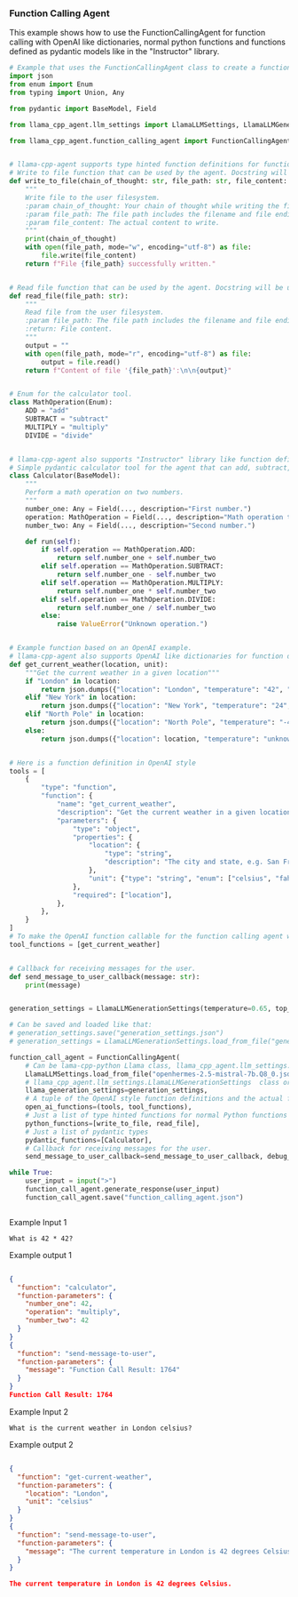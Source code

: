 ### Function Calling Agent
This example shows how to use the FunctionCallingAgent for function calling with OpenAI like dictionaries, normal python functions and functions defined as pydantic models like in the "Instructor" library.

```python
# Example that uses the FunctionCallingAgent class to create a function calling agent.
import json
from enum import Enum
from typing import Union, Any

from pydantic import BaseModel, Field

from llama_cpp_agent.llm_settings import LlamaLLMSettings, LlamaLLMGenerationSettings

from llama_cpp_agent.function_calling_agent import FunctionCallingAgent


# llama-cpp-agent supports type hinted function definitions for function calling.
# Write to file function that can be used by the agent. Docstring will be used in system prompt.
def write_to_file(chain_of_thought: str, file_path: str, file_content: str):
    """
    Write file to the user filesystem.
    :param chain_of_thought: Your chain of thought while writing the file.
    :param file_path: The file path includes the filename and file ending.
    :param file_content: The actual content to write.
    """
    print(chain_of_thought)
    with open(file_path, mode="w", encoding="utf-8") as file:
        file.write(file_content)
    return f"File {file_path} successfully written."


# Read file function that can be used by the agent. Docstring will be used in system prompt.
def read_file(file_path: str):
    """
    Read file from the user filesystem.
    :param file_path: The file path includes the filename and file ending.
    :return: File content.
    """
    output = ""
    with open(file_path, mode="r", encoding="utf-8") as file:
        output = file.read()
    return f"Content of file '{file_path}':\n\n{output}"


# Enum for the calculator tool.
class MathOperation(Enum):
    ADD = "add"
    SUBTRACT = "subtract"
    MULTIPLY = "multiply"
    DIVIDE = "divide"


# llama-cpp-agent also supports "Instructor" library like function definitions as Pydantic models for function calling.
# Simple pydantic calculator tool for the agent that can add, subtract, multiply, and divide. Docstring and description of fields will be used in system prompt.
class Calculator(BaseModel):
    """
    Perform a math operation on two numbers.
    """
    number_one: Any = Field(..., description="First number.")
    operation: MathOperation = Field(..., description="Math operation to perform.")
    number_two: Any = Field(..., description="Second number.")

    def run(self):
        if self.operation == MathOperation.ADD:
            return self.number_one + self.number_two
        elif self.operation == MathOperation.SUBTRACT:
            return self.number_one - self.number_two
        elif self.operation == MathOperation.MULTIPLY:
            return self.number_one * self.number_two
        elif self.operation == MathOperation.DIVIDE:
            return self.number_one / self.number_two
        else:
            raise ValueError("Unknown operation.")


# Example function based on an OpenAI example.
# llama-cpp-agent also supports OpenAI like dictionaries for function definition.
def get_current_weather(location, unit):
    """Get the current weather in a given location"""
    if "London" in location:
        return json.dumps({"location": "London", "temperature": "42", "unit": unit.value})
    elif "New York" in location:
        return json.dumps({"location": "New York", "temperature": "24", "unit": unit.value})
    elif "North Pole" in location:
        return json.dumps({"location": "North Pole", "temperature": "-42", "unit": unit.value})
    else:
        return json.dumps({"location": location, "temperature": "unknown"})


# Here is a function definition in OpenAI style
tools = [
    {
        "type": "function",
        "function": {
            "name": "get_current_weather",
            "description": "Get the current weather in a given location",
            "parameters": {
                "type": "object",
                "properties": {
                    "location": {
                        "type": "string",
                        "description": "The city and state, e.g. San Francisco, CA",
                    },
                    "unit": {"type": "string", "enum": ["celsius", "fahrenheit"]},
                },
                "required": ["location"],
            },
        },
    }
]
# To make the OpenAI function callable for the function calling agent we need a list with actual function in it:
tool_functions = [get_current_weather]


# Callback for receiving messages for the user.
def send_message_to_user_callback(message: str):
    print(message)


generation_settings = LlamaLLMGenerationSettings(temperature=0.65, top_p=0.5, tfs_z=0.975)

# Can be saved and loaded like that:
# generation_settings.save("generation_settings.json")
# generation_settings = LlamaLLMGenerationSettings.load_from_file("generation_settings.json")

function_call_agent = FunctionCallingAgent(
    # Can be lama-cpp-python Llama class, llama_cpp_agent.llm_settings.LlamaLLMSettings class or llama_cpp_agent.providers.llama_cpp_server_provider.LlamaCppServerLLMSettings.
    LlamaLLMSettings.load_from_file("openhermes-2.5-mistral-7b.Q8_0.json"),
    # llama_cpp_agent.llm_settings.LlamaLLMGenerationSettings  class or llama_cpp_agent.providers.llama_cpp_server_provider.LlamaCppServerGenerationSettings.
    llama_generation_settings=generation_settings,
    # A tuple of the OpenAI style function definitions and the actual functions
    open_ai_functions=(tools, tool_functions),
    # Just a list of type hinted functions for normal Python functions
    python_functions=[write_to_file, read_file],
    # Just a list of pydantic types
    pydantic_functions=[Calculator],
    # Callback for receiving messages for the user.
    send_message_to_user_callback=send_message_to_user_callback, debug_output=True)

while True:
    user_input = input(">")
    function_call_agent.generate_response(user_input)
    function_call_agent.save("function_calling_agent.json")



```
Example Input 1
```text
What is 42 * 42?
```
Example output 1
```json

{
  "function": "calculator",
  "function-parameters": {
    "number_one": 42,
    "operation": "multiply",
    "number_two": 42
  }
}
{
  "function": "send-message-to-user",
  "function-parameters": {
    "message": "Function Call Result: 1764"
  }
}
Function Call Result: 1764
```
Example Input 2
```text
What is the current weather in London celsius?
```
Example output 2
```json

{
  "function": "get-current-weather",
  "function-parameters": {
    "location": "London",
    "unit": "celsius"
  }
}
{
  "function": "send-message-to-user",
  "function-parameters": {
    "message": "The current temperature in London is 42 degrees Celsius."
  }
}

The current temperature in London is 42 degrees Celsius.
```